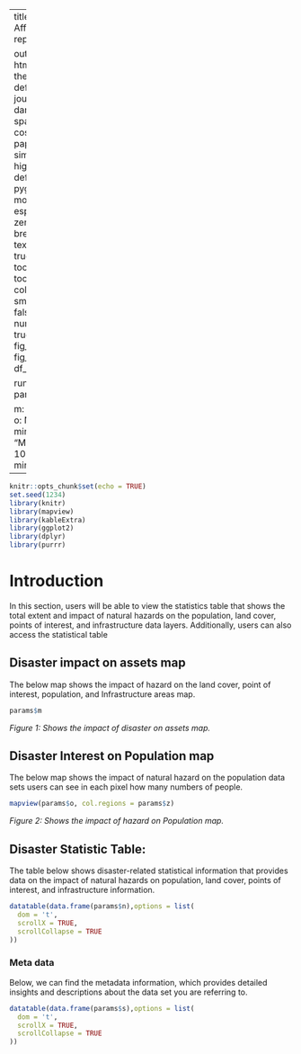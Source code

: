 
---
title: Disaster Affected Statistics report.|


output: 
 html_document:
   theme: flatly # default, cerulean, journal, flatly, darkly, readable, spacelab, united, cosmo, lumen, paper, sandstone, simplex, and yeti
   highlight: tango # default, tango, pygments, kate, monochrome, espresso, zenburn, haddock, breezedark, and textmate
   smart: true
   toc: true
   toc_depth: 2
   toc_float:
     collapsed: false
     smooth_scroll: false
   numbers_sections: true
   fig_width: 7
   fig_height: 6
   fig_caption: true
   df_print: paged

runtime: shiny   
params:

  m: NA
  n: NA
  s: NA
  o: NA 
  z: NA
  minimum: 
    label: "Minimum:"
    value: 100
    input: slider
    min: 0
    max: 1000
---


```{r setup, include=FALSE}
knitr::opts_chunk$set(echo = TRUE)
set.seed(1234)
library(knitr)
library(mapview)
library(kableExtra)
library(ggplot2)
library(dplyr)
library(purrr)

```
# Introduction

In this section, users will be able to view the statistics table that shows the total extent and impact of natural hazards on the population, land cover, points of interest, and infrastructure data layers. Additionally, users can also access the statistical table

## Disaster impact on assets map

The below map shows the impact of hazard on the land cover, point of interest, population, and Infrastructure areas map.

```{r echo=FALSE, message=TRUE, paged.print=FALSE,warning=FALSE}

params$m

```
*Figure 1: Shows the impact of disaster on assets map.* 

## Disaster Interest on Population map

The below map shows the impact of natural hazard on the population data sets users can see in each pixel how many numbers of people.

```{r echo=FALSE, message=TRUE, paged.print=FALSE,warning=FALSE}

mapview(params$o, col.regions = params$z)


```
*Figure 2: Shows the impact of hazard on Population map.* 


## Disaster Statistic Table:

The table below shows disaster-related statistical information that provides data on the impact of natural hazards on population, land cover, points of interest, and infrastructure information. 

```{r echo=FALSE, message=TRUE, paged.print=FALSE}

datatable(data.frame(params$n),options = list(
  dom = 't',
  scrollX = TRUE,
  scrollCollapse = TRUE
))

```


### Meta data
Below, we can find the metadata information, which provides detailed insights and descriptions about the data set you are referring to.
```{r echo=FALSE, message=TRUE, paged.print=FALSE}

datatable(data.frame(params$s),options = list(
  dom = 't',
  scrollX = TRUE,
  scrollCollapse = TRUE
))


```


